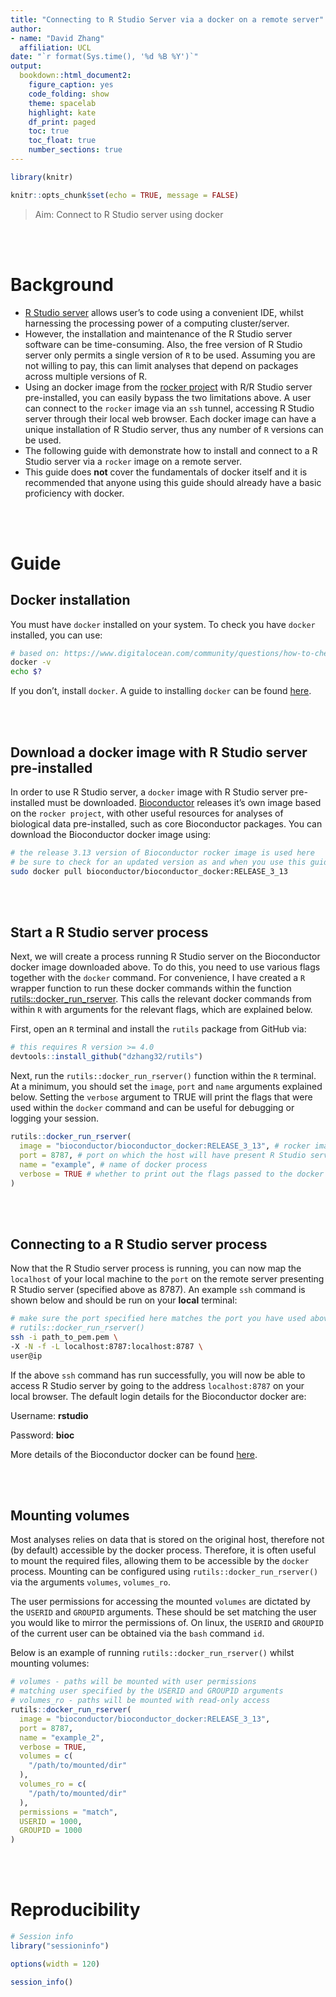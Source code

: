 ```yaml
---
title: "Connecting to R Studio Server via a docker on a remote server"
author: 
- name: "David Zhang"
  affiliation: UCL
date: "`r format(Sys.time(), '%d %B %Y')`"
output: 
  bookdown::html_document2:
    figure_caption: yes
    code_folding: show
    theme: spacelab
    highlight: kate
    df_print: paged
    toc: true
    toc_float: true
    number_sections: true
---
```


```r

library(knitr)

knitr::opts_chunk$set(echo = TRUE, message = FALSE)
```

> Aim: Connect to R Studio server using docker

<br><br>

# Background

- [R Studio server](https://www.rstudio.com/products/rstudio/download-server/) allows user's to code using a convenient IDE, whilst harnessing the processing power of a computing cluster/server. 
- However, the installation and maintenance of the R Studio server software can be time-consuming. Also, the free version of R Studio server only permits a single version of `R` to be used. Assuming you are not willing to pay, this can limit analyses that depend on packages across multiple versions of R. 
- Using an docker image from the [rocker project](https://hub.docker.com/r/rocker/rstudio) with R/R Studio server pre-installed, you can easily bypass the two limitations above. A user can connect to the `rocker` image via an `ssh` tunnel, accessing R Studio server through their local web browser. Each docker image can have a unique installation of R Studio server, thus any number of `R` versions can be used. 
- The following guide with demonstrate how to install and connect to a R Studio server via a `rocker` image on a remote server. 
- This guide does **not** cover the fundamentals of docker itself and it is recommended that anyone using this guide should already have a basic proficiency with docker.  

<br><br>

# Guide

## Docker installation

You must have `docker` installed on your system. To check you have `docker` installed, you can use: 

```bash

# based on: https://www.digitalocean.com/community/questions/how-to-check-for-docker-installation
docker -v
echo $?

```

If you don't, install `docker`. A guide to installing `docker` can be found [here](https://www.digitalocean.com/community/tutorials/how-to-install-and-use-docker-on-ubuntu-18-04).

<br><br>

## Download a docker image with R Studio server pre-installed

In order to use R Studio server, a `docker` image with R Studio server pre-installed must be downloaded. [Bioconductor](https://www.bioconductor.org/help/docker/) releases it's own image based on the `rocker project`, with other useful resources for analyses of biological data pre-installed, such as core Bioconductor packages. You can download the Bioconductor docker image using:

```bash

# the release 3.13 version of Bioconductor rocker image is used here
# be sure to check for an updated version as and when you use this guide
sudo docker pull bioconductor/bioconductor_docker:RELEASE_3_13

```

<br><br>

## Start a R Studio server process 

Next, we will create a process running R Studio server on the Bioconductor docker image downloaded above. To do this, you need to use various flags together with the `docker` command. For convenience, I have created a `R` wrapper function to run these docker commands within the function [rutils::docker_run_rserver](https://github.com/dzhang32/rutils/blob/master/R/docker_shell.R). This calls the relevant docker commands from within `R` with arguments for the relevant flags, which are explained below. 

First, open an `R` terminal and install the `rutils` package from GitHub via:

```r

# this requires R version >= 4.0
devtools::install_github("dzhang32/rutils")
```

Next, run the `rutils::docker_run_rserver()` function within the `R` terminal. At a minimum, you should set the `image`, `port` and `name` arguments explained below. Setting the `verbose` argument to TRUE will print the flags that were used within the `docker` command and can be useful for debugging or logging your session. 

```r

rutils::docker_run_rserver(
  image = "bioconductor/bioconductor_docker:RELEASE_3_13", # rocker image
  port = 8787, # port on which the host will have present R Studio server
  name = "example", # name of docker process
  verbose = TRUE # whether to print out the flags passed to the docker command
)
```

<br><br>

## Connecting to a R Studio server process

Now that the R Studio server process is running, you can now map the `localhost` of your local machine to the `port` on the remote server presenting R Studio server (specified above as 8787). An example `ssh` command is shown below and should be run on your **local** terminal: 

```bash

# make sure the port specified here matches the port you have used above in 
# rutils::docker_run_rserver()
ssh -i path_to_pem.pem \
-X -N -f -L localhost:8787:localhost:8787 \
user@ip

```

If the above `ssh` command has run successfully, you will now be able to access R Studio server by going to the address `localhost:8787` on your local browser. The default login details for the Bioconductor docker are:

Username: **rstudio**

Password: **bioc**

More details of the Bioconductor docker can be found [here](https://www.bioconductor.org/help/docker/).

<br><br>

## Mounting volumes 

Most analyses relies on data that is stored on the original host, therefore not (by default) accessible by the docker process. Therefore, it is often useful to mount the required files, allowing them to be accessible by the `docker` process. Mounting can be configured using `rutils::docker_run_rserver()` via the arguments `volumes`, `volumes_ro`. 

The user permissions for accessing the mounted `volumes` are dictated by the `USERID` and `GROUPID` arguments. These should be set matching the user you would like to mirror the permissions of. On linux, the `USERID` and `GROUPID` of the current user can be obtained via the `bash` command `id`. 

Below is an example of running `rutils::docker_run_rserver()` whilst mounting volumes: 

```r

# volumes - paths will be mounted with user permissions
# matching user specified by the USERID and GROUPID arguments
# volumes_ro - paths will be mounted with read-only access
rutils::docker_run_rserver(
  image = "bioconductor/bioconductor_docker:RELEASE_3_13",
  port = 8787,
  name = "example_2",
  verbose = TRUE,
  volumes = c(
    "/path/to/mounted/dir"
  ),
  volumes_ro = c(
    "/path/to/mounted/dir"
  ),
  permissions = "match",
  USERID = 1000,
  GROUPID = 1000
)
```

<br><br>

# Reproducibility

```r

# Session info
library("sessioninfo")

options(width = 120)

session_info()
```
